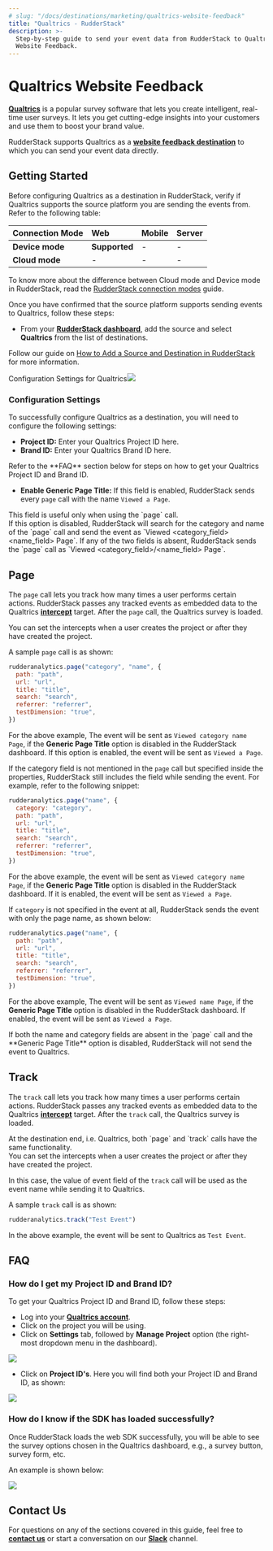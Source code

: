 ```yaml
---
# slug: "/docs/destinations/marketing/qualtrics-website-feedback"
title: "Qualtrics - RudderStack"
description: >-
  Step-by-step guide to send your event data from RudderStack to Qualtrics
  Website Feedback.
---
```


# Qualtrics Website Feedback

[**Qualtrics**](https://www.qualtrics.com/au/core-xm/survey-software/) is a popular survey software that lets you create intelligent, real-time user surveys. It lets you get cutting-edge insights into your customers and use them to boost your brand value.

RudderStack supports Qualtrics as a [**website feedback destination**](https://api.qualtrics.com/sdks/docs/SDKs/Web%20Intercept%20SDK/web-feedback-javascript-api-reference-1.md) to which you can send your event data directly.

## Getting Started

Before configuring Qualtrics as a destination in RudderStack, verify if Qualtrics supports the source platform you are sending the events from. Refer to the following table:

| **Connection Mode** | **Web**       | **Mobile** | **Server** |
| :------------------ | :------------ | :--------- | :--------- |
| **Device mode**     | **Supported** | -          | -          |
| **Cloud mode**      | -             | -          | -          |

<div class="infoBlock">
To know more about the difference between Cloud mode and Device mode in RudderStack, read the <a href="../../get-started/rudderstack-connection-modes">RudderStack connection modes</a> guide.

</div>

Once you have confirmed that the source platform supports sending events to Qualtrics, follow these steps:

- From your [**RudderStack dashboard**](https://app.rudderstack.com/), add the source and select **Qualtrics** from the list of destinations.

<div class="infoBlock">
Follow our guide on <a href="../../connections/adding-source-and-destination-rudderstack">How to Add a Source and Destination in RudderStack</a> for more information.

</div>

<span class="imageTitle">Configuration Settings for Qualtrics</span><img src="https://user-images.githubusercontent.com/59817155/128999630-37a8cac7-cd8c-4ba8-8b15-1435afeff4ca.png" />

### Configuration Settings

To successfully configure Qualtrics as a destination, you will need to configure the following settings:

- **Project ID:** Enter your Qualtrics Project ID here.
- **Brand ID:** Enter your Qualtrics Brand ID here.

<div class="infoBlock">
Refer to the **FAQ** section below for steps on how to get your Qualtrics Project ID and Brand ID.

</div>

- **Enable Generic Page Title:** If this field is enabled, RudderStack sends every `page` call with the name `Viewed a Page`.

<div class="infoBlock">
This field is useful only when using the `page` call.

</div>

<div class="infoBlock">
If this option is disabled, RudderStack will search for the category and name of the `page` call and send the event as `Viewed &lt;category_field&gt; &lt;name_field&gt; Page`. If any of the two fields is absent, RudderStack sends the `page` call as `Viewed &lt;category_field&gt;/&lt;name_field&gt; Page`.

</div>

## Page

The `page` call lets you track how many times a user performs certain actions. RudderStack passes any tracked events as embedded data to the Qualtrics [**intercept**](https://www.qualtrics.com/support/website-app-feedback/getting-started-with-website-app-feedback/step-4-setting-up-your-intercept/) target. After the `page` call, the Qualtrics survey is loaded.

<div class="successBlock">
  You can set the intercepts when a user creates the project or after they have
  created the project.
</div>

A sample `page` call is as shown:

```javascript
rudderanalytics.page("category", "name", {
  path: "path",
  url: "url",
  title: "title",
  search: "search",
  referrer: "referrer",
  testDimension: "true",
})
```

For the above example, The event will be sent as `Viewed category name Page`, if the **Generic Page Title** option is disabled in the RudderStack dashboard. If this option is enabled, the event will be sent as `Viewed a Page`.

If the category field is not mentioned in the `page` call but specified inside the properties, RudderStack still includes the field while sending the event. For example, refer to the following snippet:

```javascript
rudderanalytics.page("name", {
  category: "category",
  path: "path",
  url: "url",
  title: "title",
  search: "search",
  referrer: "referrer",
  testDimension: "true",
})
```

For the above example, the event will be sent as `Viewed category name Page`, if the **Generic Page Title** option is disabled in the RudderStack dashboard. If it is enabled, the event will be sent as `Viewed a Page`.

If `category` is not specified in the event at all, RudderStack sends the event with only the page name, as shown below:

```javascript
rudderanalytics.page("name", {
  path: "path",
  url: "url",
  title: "title",
  search: "search",
  referrer: "referrer",
  testDimension: "true",
})
```

For the above example, The event will be sent as `Viewed name Page`, if the **Generic Page Title** option is disabled in the RudderStack dashboard. If enabled, the event will be sent as `Viewed a Page`.

<div class="warningBlock">
If both the name and category fields are absent in the `page` call and the **Generic Page Title** option is disabled, RudderStack will not send the event to Qualtrics.

</div>

## Track

The `track` call lets you track how many times a user performs certain actions. RudderStack passes any tracked events as embedded data to the Qualtrics [**intercept**](https://www.qualtrics.com/support/website-app-feedback/getting-started-with-website-app-feedback/step-4-setting-up-your-intercept/) target. After the `track` call, the Qualtrics survey is loaded.

<div class="infoBlock">
At the destination end, i.e. Qualtrics, both `page` and `track` calls have the same functionality.

</div>

<div class="successBlock">
  You can set the intercepts when a user creates the project or after they have
  created the project.
</div>

In this case, the value of event field of the `track` call will be used as the event name while sending it to Qualtrics.

A sample `track` call is as shown:

```javascript
rudderanalytics.track("Test Event")
```

In the above example, the event will be sent to Qualtrics as `Test Event`.

## FAQ

### How do I get my Project ID and Brand ID?

To get your Qualtrics Project ID and Brand ID, follow these steps:

- Log into your [**Qualtrics account**](https://login.qualtrics.com/login?lang=au).
- Click on the project you will be using.
- Click on **Settings** tab, followed by **Manage Project** option \(the right-most dropdown menu in the dashboard\).

<img src="https://user-images.githubusercontent.com/59817155/128864100-05ef5c5a-8c04-4607-b742-633938f440ac.png" />

- Click on **Project ID's**. Here you will find both your Project ID and Brand ID, as shown:

<img src="https://user-images.githubusercontent.com/59817155/128864303-2660ccb8-a91d-4633-b6bf-eef4253cb381.png" />

### How do I know if the SDK has loaded successfully?

Once RudderStack loads the web SDK successfully, you will be able to see the survey options chosen in the Qualtrics dashboard, e.g., a survey button, survey form, etc.

An example is shown below:

<img src="https://user-images.githubusercontent.com/59817155/128988678-5f108062-6072-47e0-94d1-d3e7bee15fe5.png" />

## Contact Us

For questions on any of the sections covered in this guide, feel free to [**contact us**](mailto:docs@rudderstack.com) or start a conversation on our [**Slack**](https://resources.rudderstack.com/join-rudderstack-slack) channel.
